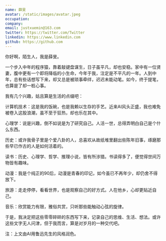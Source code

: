 ```yaml
---
name: 薛旻
avatar: /static/images/avatar.jpeg
occupation:
company:
email: justxuemin@163.com
twitter: https://twitter.com/Twitter
linkedin: https://www.linkedin.com
github: https://github.com
---
```


你好啊，陌生人，我是薛旻。

一个步入中年的程序猿，靠着敲键盘谋生，日子虽平凡，却也安稳。家中有一位贤妻，腹中更有一个即将降临的小生命，今年于我，注定是不平凡的一年。人到中年，总有些话想写下来，却又总是被琐事牵绊，迟迟未能动笔。如今，终于提笔，也算是了却一桩心事。

我有几个兴趣，姑且算是生活的点缀吧：

计算机技术：这是我的饭碗，也是我赖以生存的手艺。近来AI风头正盛，我也难免被卷入这股浪潮，虽不至于狂热，却也乐在其中。

心理学：说是兴趣，倒不如说是为了研究自己。人活一世，总得弄明白自己是个什么东西。

历史：或许我骨子里是个爱八卦的人，总喜欢从故纸堆里翻出些陈年旧事，琢磨那些早已作古的人是如何活着的。

读书：历史、心理学、哲学、推理小说，皆有所涉猎。书读得多了，便觉得世间万物皆有趣味。

动漫：我是个纯正的90后，动漫是青春的印记，如今虽已不再年少，却仍舍不得放下。

旅游：走走停停，看看世界，也是观察自己的好方式。人在他乡，心却更贴近自己。

音乐：欣赏能力有限，雅俗共赏，只听那些能触动心弦的旋律。

于是，我决定把这些零零碎碎的东西写下来，记录自己的思维、生活、想法。或许这些文字无人问津，但于我而言，算是对岁月的一种交代吧。

注：上文由AI用鲁迅先生的风格润色。
